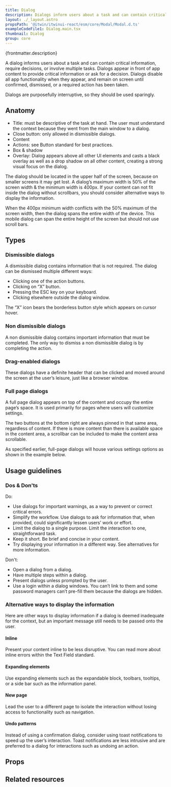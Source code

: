 ```yaml
---
title: Dialog
description: Dialogs inform users about a task and can contain critical information, require decisions, or involve multiple tasks.
layout: ./_layout.astro
propsPath: '@itwin/itwinui-react/esm/core/Modal/Modal.d.ts'
exampleCodeFile1: Dialog.main.tsx
thumbnail: Dialog
group: core
---
```



<p>{frontmatter.description}</p>

<LiveExample src={frontmatter.exampleCodeFile1} />

A dialog informs users about a task and can contain critical information, require decisions, or involve multiple tasks. Dialogs appear in front of app content to provide critical information or ask for a decision. Dialogs disable all app functionality when they appear, and remain on screen until confirmed, dismissed, or a required action has been taken.

Dialogs are purposefully interruptive, so they should be used sparingly.

## Anatomy

- Title: must be descriptive of the task at hand. The user must understand the context because they went from the main window to a dialog.
- Close button: only allowed in dismissible dialogs.
- Content
- Actions: see Button standard for best practices.
- Box & shadow
- Overlay: Dialog appears above all other UI elements and casts a black overlay as well as a drop shadow on all other content, creating a strong visual focus on the dialog.

The dialog should be located in the upper half of the screen, because on smaller screens it may get lost. A dialog’s maximum width is 50% of the screen width & the minimum width is 400px. If your content can not fit inside the dialog without scrollbars, you should consider alternative ways to display the information.

When the 400px minimum width conflicts with the 50% maximum of the screen width, then the dialog spans the entire width of the device. This mobile dialog can span the entire height of the screen but should not use scroll bars.

## Types

### Dismissible dialogs

A dismissible dialog contains information that is not required. The dialog can be dismissed multiple different ways:

- Clicking one of the action buttons.
- Clicking on “X” button.
- Pressing the ESC key on your keyboard.
- Clicking elsewhere outside the dialog window.

The “X” icon bears the borderless button style which appears on cursor hover.

### Non dismissible dialogs

A non dismissible dialog contains important information that must be completed. The only way to dismiss a non dismissible dialog is by completing the action.

### Drag-enabled dialogs

These dialogs have a definite header that can be clicked and moved around the screen at the user’s leisure, just like a browser window.

### Full page dialogs

A full page dialog appears on top of the content and occupy the entire page’s space. It is used primarily for pages where users will customize settings.

The two buttons at the bottom right are always pinned in that same area, regardless of content. If there is more content than there is available space in the content area, a scrollbar can be included to make the content area scrollable.

As specified earlier, full-page dialogs will house various settings options as shown in the example below.

## Usage guidelines

### Dos & Don'ts

Do:

- Use dialogs for important warnings, as a way to prevent or correct critical errors.
- Simplify the workflow. Use dialogs to ask for information that, when provided, could significantly lessen users’ work or effort.
- Limit the dialog to a single purpose. Limit the interaction to one, straightforward task.
- Keep it short. Be brief and concise in your content.
- Try displaying your information in a different way. See alternatives for more information.

Don't:

- Open a dialog from a dialog.
- Have multiple steps within a dialog.
- Present dialogs unless prompted by the user.
- Use a login within a dialog windows. You can’t link to them and some password managers can’t pre-fill them because the dialogs are hidden.

### Alternative ways to display the information

Here are other ways to display information if a dialog is deemed inadequate for the context, but an important message still needs to be passed onto the user.

#### Inline

Present your content inline to be less disruptive. You can read more about inline errors within the Text Field standard.

#### Expanding elements

Use expanding elements such as the expandable block, toolbars, tooltips, or a side bar such as the information panel.

#### New page

Lead the user to a different page to isolate the interaction without losing access to functionality such as navigation.

#### Undo patterns

Instead of using a confirmation dialog, consider using toast notifications to speed up the user’s interaction. Toast notifications are less intrusive and are preferred to a dialog for interactions such as undoing an action.

## Props

<PropsTable path={frontmatter.propsPath} />

## Related resources
